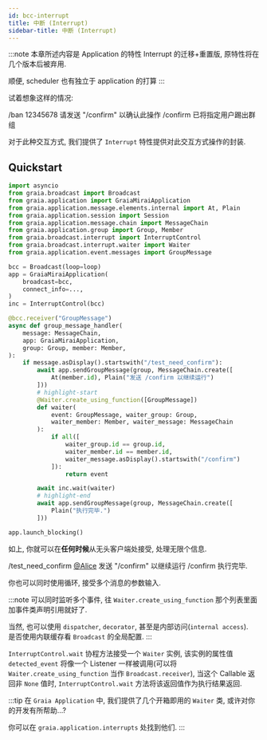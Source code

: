 ```yaml
---
id: bcc-interrupt
title: 中断 (Interrupt)
sidebar-title: 中断 (Interrupt)
---
```


:::note
本章所述内容是 Application 的特性 Interrupt 的迁移+重置版, 原特性将在几个版本后被弃用.

顺便, scheduler 也有独立于 application 的打算
:::

试着想象这样的情况:


<ChatPanel title="聊天记录">
    <Chat nickname="Alice" color="#cc0066">/ban 12345678</Chat>
    <Chat nickname="Bot" color="#2292dd">请发送 "/confirm" 以确认此操作</Chat>
    <Chat nickname="Alice" color="#cc0066">/confirm</Chat>
    <Chat nickname="Bot" color="#2292dd">已将指定用户踢出群组</Chat>
</ChatPanel>

对于此种交互方式, 我们提供了 `Interrupt` 特性提供对此交互方式操作的封装.

## Quickstart

``` python
import asyncio
from graia.broadcast import Broadcast
from graia.application import GraiaMiraiApplication
from graia.application.message.elements.internal import At, Plain
from graia.application.session import Session
from graia.application.message.chain import MessageChain
from graia.application.group import Group, Member
from graia.broadcast.interrupt import InterruptControl
from graia.broadcast.interrupt.waiter import Waiter
from graia.application.event.messages import GroupMessage

bcc = Broadcast(loop=loop)
app = GraiaMiraiApplication(
    broadcast=bcc,
    connect_info=...,
)
inc = InterruptControl(bcc)

@bcc.receiver("GroupMessage")
async def group_message_handler(
    message: MessageChain,
    app: GraiaMiraiApplication,
    group: Group, member: Member,
):
    if message.asDisplay().startswith("/test_need_confirm"):
        await app.sendGroupMessage(group, MessageChain.create([
            At(member.id), Plain("发送 /confirm 以继续运行")
        ]))
        # highlight-start
        @Waiter.create_using_function([GroupMessage])
        def waiter(
            event: GroupMessage, waiter_group: Group,
            waiter_member: Member, waiter_message: MessageChain
        ):
            if all([
                waiter_group.id == group.id,
                waiter_member.id == member.id,
                waiter_message.asDisplay().startswith("/confirm")
            ]):
                return event

        await inc.wait(waiter)
        # highlight-end
        await app.sendGroupMessage(group, MessageChain.create([
            Plain("执行完毕.")
        ]))

app.launch_blocking()
```

如上, 你就可以在**任何时候**从无头客户端处接受, 处理无限个信息.

<ChatPanel title="聊天记录">
    <Chat nickname="Alice" color="#cc0066">/test_need_confirm</Chat>
    <Chat nickname="Bot" color="#2292dd"><a href="#" style={{"color": "blue"}}>@Alice</a> 发送 "/confirm" 以继续运行</Chat>
    <Chat nickname="Alice" color="#cc0066">/confirm</Chat>
    <Chat nickname="Bot" color="#2292dd">执行完毕.</Chat>
</ChatPanel>

你也可以同时使用循环, 接受多个消息的参数输入.

:::note
可以同时监听多个事件, 往 `Waiter.create_using_function` 那个列表里面加事件类声明引用就好了.

当然, 也可以使用 `dispatcher`, `decorator`, 甚至是内部访问(`internal access`).  
是否使用内联缓存看 `Broadcast` 的全局配置.
:::

`InterruptControl.wait` 协程方法接受一个 `Waiter` 实例,
该实例的属性值 `detected_event` 将像一个 Listener 一样被调用(可以将 `Waiter.create_using_function` 当作 `Broadcast.receiver`),
当这个 Callable 返回非 `None` 值时, `InterruptControl.wait` 方法将该返回值作为执行结果返回.

:::tip
在 `Graia Application` 中, 我们提供了几个开箱即用的 `Waiter` 类, 或许对你的开发有所帮助...?

你可以在 `graia.application.interrupts` 处找到他们.
:::
